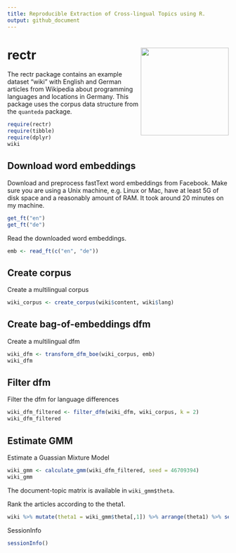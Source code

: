 ```yaml
---
title: Reproducible Extraction of Cross-lingual Topics using R.
output: github_document
---
```


# rectr <img src="man/figures/rectr_logo.png" align="right" height="200" />

The rectr package contains an example dataset "wiki" with English and German articles from Wikipedia about programming languages and locations in Germany. This package uses the corpus data structure from the `quanteda` package.

```r
require(rectr)
require(tibble)
require(dplyr)
wiki
```

## Download word embeddings

Download and preprocess fastText word embeddings from Facebook. Make sure you are using a Unix machine, e.g. Linux or Mac, have at least 5G of disk space and a reasonably amount of RAM. It took around 20 minutes on my machine.

```r
get_ft("en")
get_ft("de")
```

Read the downloaded word embeddings.

```r
emb <- read_ft(c("en", "de"))
```

## Create corpus

Create a multilingual corpus

```r
wiki_corpus <- create_corpus(wiki$content, wiki$lang)
```

## Create bag-of-embeddings dfm

Create a multilingual dfm

```r
wiki_dfm <- transform_dfm_boe(wiki_corpus, emb)
wiki_dfm
```

## Filter dfm

Filter the dfm for language differences

```r
wiki_dfm_filtered <- filter_dfm(wiki_dfm, wiki_corpus, k = 2)
wiki_dfm_filtered
```

## Estimate GMM

Estimate a Guassian Mixture Model

```r
wiki_gmm <- calculate_gmm(wiki_dfm_filtered, seed = 46709394)
wiki_gmm
```

The document-topic matrix is available in `wiki_gmm$theta`.

Rank the articles according to the theta1.

```r
wiki %>% mutate(theta1 = wiki_gmm$theta[,1]) %>% arrange(theta1) %>% select(title, lang, theta1) %>% print(n = 400)
```

SessionInfo

```r
sessionInfo()
```
